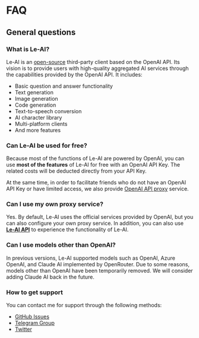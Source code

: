 # FAQ

## General questions

### What is Le-AI?

Le-AI is an [open-source](https://github.com/LTopx/Le-AI) third-party client based on the OpenAI API. Its vision is to provide users with high-quality aggregated AI services through the capabilities provided by the OpenAI API. It includes:

- Basic question and answer functionality
- Text generation
- Image generation
- Code generation
- Text-to-speech conversion
- AI character library
- Multi-platform clients
- And more features

### Can Le-AI be used for free?

Because most of the functions of Le-AI are powered by OpenAI, you can use **most of the features** of Le-AI for free with an OpenAI API Key.
The related costs will be deducted directly from your API Key.

At the same time, in order to facilitate friends who do not have an OpenAI API Key or have limited access, we also provide [OpenAI API proxy](/server/introduction) service.

### Can I use my own proxy service?

Yes. By default, Le-AI uses the official services provided by OpenAI, but you can also configure your own proxy service.
In addition, you can also use [**Le-AI API**](/server/introduction) to experience the functionality of Le-AI.

### Can I use models other than OpenAI?

In previous versions, Le-AI supported models such as OpenAI, Azure OpenAI, and Claude AI implemented by OpenRouter.
Due to some reasons, models other than OpenAI have been temporarily removed. We will consider adding Claude AI back in the future.

### How to get support

You can contact me for support through the following methods:

- [GitHub Issues](https://github.com/LTopx/Le-AI/issues)
- [Telegram Group](https://t.me/+7fLJJoGV_bJhYTk1)
- [Twitter](https://twitter.com/peekbomb)
